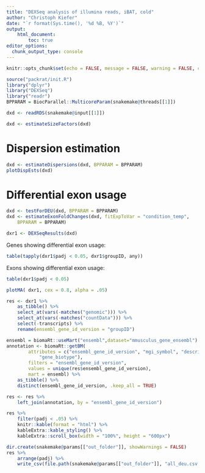 ```yaml
---
title: "DEXSeq analysis of illumina reads, iBAT, cold"
author: "Christoph Kiefer"
date: "`r format(Sys.time(), '%d %B, %Y')`"
output: 
    html_document:
        toc: true
editor_options:
  chunk_output_type: console
---
```


```r
knitr::opts_chunk$set(echo = FALSE, message = FALSE, warning = FALSE, cache = FALSE)
```

```r
source("packrat/init.R")
library("dplyr")
library("DEXSeq")
library("readr")
BPPARAM = BiocParallel::MulticoreParam(snakemake@threads[[1]])
```

```r
dxd <- readRDS(snakemake@input[[1]])
```

```r
dxd <- estimateSizeFactors(dxd)
```

# Dispersion estimation

```r
dxd <- estimateDispersions(dxd, BPPARAM = BPPARAM)
plotDispEsts(dxd)
```

# Differential exon usage

```r
dxd <- testForDEU(dxd, BPPARAM = BPPARAM)
dxd <- estimateExonFoldChanges(dxd, fitExpToVar = "condition_temp",
    BPPARAM = BPPARAM)
```

```r
dxr1 <- DEXSeqResults(dxd)
```

Genes showing differential exon usage:

```r
table(tapply(dxr1$padj < 0.05, dxr1$groupID, any))
```

Exons showing differential exon usage:

```r
table(dxr1$padj < 0.05)
```

```r
plotMA( dxr1, cex = 0.8, alpha = .05)
```

```r
res <- dxr1 %>% 
    as_tibble() %>% 
    select_at(vars(-matches("genomic"))) %>% 
    select_at(vars(-matches("countData"))) %>% 
    select(-transcripts) %>% 
    rename(ensembl_gene_id_version = "groupID")
```

```r
ensembl = biomaRt::useMart("ensembl",dataset="mmusculus_gene_ensembl")
annotation <- biomaRt::getBM(
        attributes = c("ensembl_gene_id_version", "mgi_symbol", "description",
            "gene_biotype"), 
        filters = "ensembl_gene_id_version", 
        values = unique(res$ensembl_gene_id_version), 
        mart = ensembl) %>% 
    as_tibble() %>% 
    distinct(ensembl_gene_id_version, .keep_all = TRUE)

res <- res %>% 
    left_join(annotation, by = "ensembl_gene_id_version")
```


```r
res %>% 
    filter(padj < .05) %>% 
    knitr::kable(format = "html") %>%
    kableExtra::kable_styling() %>%
    kableExtra::scroll_box(width = "100%", height = "600px")

dir.create(snakemake@params[["out_folder"]], showWarnings = FALSE)
res %>% 
    arrange(padj) %>% 
    write_csv(file.path(snakemake@params[["out_folder"]], "all_deu.csv.gz"))
```


